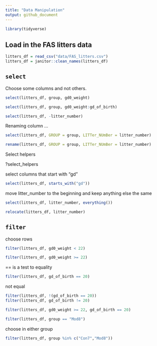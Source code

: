 ```yaml
---
title: "Data Manipulation"
output: github_document
---
```


```r
library(tidyverse)
```

## Load in the FAS litters data

```r
litters_df = read_csv("data/FAS_litters.csv")
litters_df = janitor::clean_names(litters_df)
```

##  `select`

Choose some columns and not others.

```r
select(litters_df, group, gd0_weight)
```

```r
select(litters_df, group, gd0_weight:gd_of_birth)
```

```r
select(litters_df, -litter_number)
```

Renaming column ...

```r
select(litters_df, GROUP = group, LITTer_NUmBer = litter_number)
```

```r
rename(litters_df, GROUP = group, LITTer_NUmBer = litter_number)
```

Select helpers

?select_helpers

select columns that start with "gd"
```r
select(litters_df, starts_with("gd"))
```

move litter_number to the beginning and keep anything else the same
```r
select(litters_df, litter_number, everything())
```

```r
relocate(litters_df, litter_number)
```

## `filter`

choose rows

```r
filter(litters_df, gd0_weight < 22)
```

```r
filter(litters_df, gd0_weight >= 22)
```

== is a test to equality
```r
filter(litters_df, gd_of_birth == 20)
```

not equal 
```r
filter(litters_df, !(gd_of_birth == 20))
filter(litters_df, gd_of_birth != 20)
```

```r
filter(litters_df, gd0_weight >= 22, gd_of_birth == 20)
```

```r
filter(litters_df, group == "Mod8")
```

choose in either group
```r
filter(litters_df, group %in% c("Con7","Mod8"))
```

